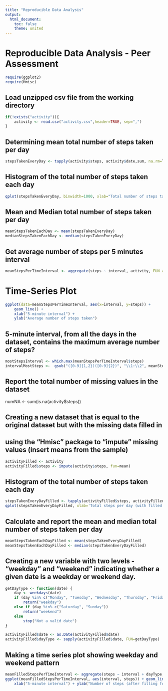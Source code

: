 ---
title: "Reproducible Data Analysis"
output:
  html_document:
    toc: false
    theme: united
---

# Reproducible Data Analysis - Peer Assessment

```{r}
require(ggplot2)
require(Hmisc)
```

## Load unzipped csv file from the working directory
```{r}
if(!exists("activity")){
    activity <- read.csv("activity.csv",header=TRUE, sep=",")
}
```

##  Determining mean total number of steps taken per day
```{r}
stepsTakenEveryDay <- tapply(activity$steps, activity$date,sum, na.rm=T)
```

## Histogram of the total number of steps taken each day
```{r echo=FALSE}
qplot(stepsTakenEveryDay, binwidth=1000, xlab="Total number of steps taken each day")
```

## Mean and Median total number of steps taken per day
```{r}
meanStepsTakenEachDay <- mean(stepsTakenEveryDay)
medianStepsTakenEachDay <- median(stepsTakenEveryDay)
```

## Get average number of steps per 5 minutes interval
```{r}
meanStepsPerTimeInterval <- aggregate(steps ~ interval, activity, FUN = mean, na.rm=TRUE)
```

# Time-Series Plot
```{r}
ggplot(data=meanStepsPerTimeInterval, aes(x=interval, y=steps)) +
    geom_line() +
    xlab("5-minute interval") +
    ylab("Average number of steps taken") 
```

## 5-minute interval, from all the days in the dataset, contains the maximum average number of steps?
```{r}
mostStepsInterval <- which.max(meanStepsPerTimeInterval$steps)
intervalMostSteps <-  gsub("([0-9]{1,2})([0-9]{2})", "\\1:\\2", meanStepsPerTimeInterval[mostStepsInterval,'interval'])
```

## Report the total number of missing values in the dataset
numNA <- sum(is.na(activity$steps))

## Creating a new dataset that is equal to the original dataset but with the missing data filled in
## using the "Hmisc" package to "impute" missing values (insert means from the sample)
```{r}
activityFilled <- activity
activityFilled$steps <- impute(activity$steps, fun=mean)
```

## Histogram of the total number of steps taken each day
```{r}
stepsTakenEveryDayFilled <- tapply(activityFilled$steps, activityFilled$date, sum)
qplot(stepsTakenEveryDayFilled, xlab='Total steps per day (with filled missing values)', ylab='Frequency', binwidth=500)
```

## Calculate and report the mean and median total number of steps taken per day
```{r}
meanStepsTakenEachDayFilled <- mean(stepsTakenEveryDayFilled)
meanStepsTakenEachDayFilled <- median(stepsTakenEveryDayFilled)
```

## Creating a new variable with two levels - "weekday" and "weekend" indicating whether a given date is a weekday or weekend day.
```{r}
getDayType <- function(date) {
    day <- weekdays(date)
    if (day %in% c("Monday", "Tuesday", "Wednesday", "Thursday", "Friday"))
        return("weekday")
    else if (day %in% c("Saturday", "Sunday"))
        return("weekend")
    else
        stop("Not a valid date")
}

activityFilled$date <- as.Date(activityFilled$date)
activityFilled$dayType <- sapply(activityFilled$date, FUN=getDayType)
```

## Making a time series plot showing weekday and weekend pattern

```{r}

meanFilledStepsPerTimeInterval <- aggregate(steps ~ interval + dayType, activityFilled, mean)
ggplot(meanFilledStepsPerTimeInterval, aes(interval, steps)) + geom_line() + facet_grid(dayType ~ .) +
    xlab("5-minute interval") + ylab("Number of steps (after filling for missing values)")

```

